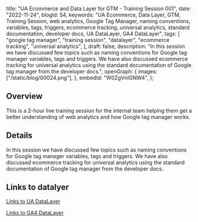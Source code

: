   title: "UA Ecommerce and Data Layer for GTM - Training Session 001",
  date: "2022-11-24",
  blogId: 54,
  keywords:
    "UA Ecommerce, Data Layer, GTM, Training Session, web analytics, Google Tag Manager, naming conventions, variables, tags, triggers, ecommerce tracking, universal analytics, standard documentation, developer docs, UA DataLayer, GA4 DataLayer",
  tags: [
    "google tag manager",
    "training session",
    "datalayer",
    "ecommerce tracking",
    "universal analytics",
  ],
  draft: false,
  description:
    "In this session we have discussed few topics such as naming conventions for Google tag manager variables, tags and triggers. We have also discussed ecommerce tracking for universal analytics using the standard documentation of Google tag manager from the developer docs.",
  openGraph: {
    images: ["/static/blog/00024.png"],
  },
  embedId: "W0ZgVnIGNW4",
};

<BlogHeader metadata={metadata} />

## Overview

This is a 2-hour live training session for the internal team helping them get a better understanding of web analytics and how Google tag manager works.

## Details

In this session we have discussed few topics such as naming conventions for Google tag manager
variables, tags and triggers. We have also discussed ecommerce tracking for universal analytics using
the standard documentation of Google tag manager from the developer docs.

## Links to datalyer

[Links to UA DataLayer](https://developers.google.com/analytics/devguides/collection/ua/gtm/enhanced-ecommerce)

[Links to GA4 DataLayer](https://developers.google.com/analytics/devguides/collection/ga4/ecommerce?client_type=gtm)
